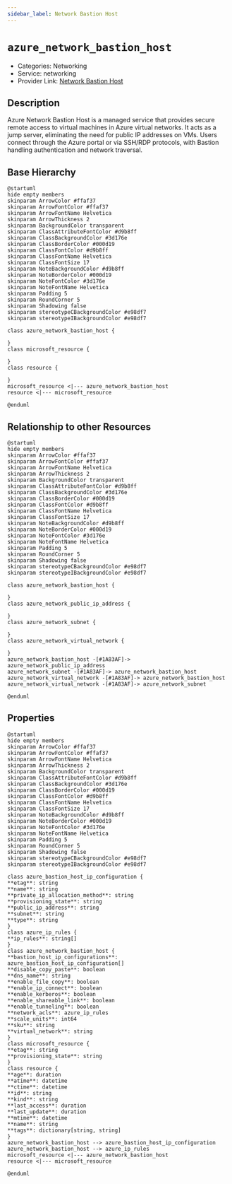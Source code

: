 ```yaml
---
sidebar_label: Network Bastion Host
---
```


# `azure_network_bastion_host`

- Categories: Networking
- Service: networking
- Provider Link: [Network Bastion Host](https://learn.microsoft.com/en-us/azure/bastion/bastion-overview)

## Description

Azure Network Bastion Host is a managed service that provides secure remote access to virtual machines in Azure virtual networks. It acts as a jump server, eliminating the need for public IP addresses on VMs. Users connect through the Azure portal or via SSH/RDP protocols, with Bastion handling authentication and network traversal.

## Base Hierarchy

<ZoomPanPinch>

```kroki imgType="plantuml" imgAlt="Hierarchy of Network Bastion Host"
@startuml
hide empty members
skinparam ArrowColor #ffaf37
skinparam ArrowFontColor #ffaf37
skinparam ArrowFontName Helvetica
skinparam ArrowThickness 2
skinparam BackgroundColor transparent
skinparam ClassAttributeFontColor #d9b8ff
skinparam ClassBackgroundColor #3d176e
skinparam ClassBorderColor #000d19
skinparam ClassFontColor #d9b8ff
skinparam ClassFontName Helvetica
skinparam ClassFontSize 17
skinparam NoteBackgroundColor #d9b8ff
skinparam NoteBorderColor #000d19
skinparam NoteFontColor #3d176e
skinparam NoteFontName Helvetica
skinparam Padding 5
skinparam RoundCorner 5
skinparam Shadowing false
skinparam stereotypeCBackgroundColor #e98df7
skinparam stereotypeIBackgroundColor #e98df7

class azure_network_bastion_host {

}
class microsoft_resource {

}
class resource {

}
microsoft_resource <|--- azure_network_bastion_host
resource <|--- microsoft_resource

@enduml
```

</ZoomPanPinch>

## Relationship to other Resources

<ZoomPanPinch>

```kroki imgType="plantuml" imgAlt="Diagram of Network Bastion Host resource relationships"
@startuml
hide empty members
skinparam ArrowColor #ffaf37
skinparam ArrowFontColor #ffaf37
skinparam ArrowFontName Helvetica
skinparam ArrowThickness 2
skinparam BackgroundColor transparent
skinparam ClassAttributeFontColor #d9b8ff
skinparam ClassBackgroundColor #3d176e
skinparam ClassBorderColor #000d19
skinparam ClassFontColor #d9b8ff
skinparam ClassFontName Helvetica
skinparam ClassFontSize 17
skinparam NoteBackgroundColor #d9b8ff
skinparam NoteBorderColor #000d19
skinparam NoteFontColor #3d176e
skinparam NoteFontName Helvetica
skinparam Padding 5
skinparam RoundCorner 5
skinparam Shadowing false
skinparam stereotypeCBackgroundColor #e98df7
skinparam stereotypeIBackgroundColor #e98df7

class azure_network_bastion_host {

}
class azure_network_public_ip_address {

}
class azure_network_subnet {

}
class azure_network_virtual_network {

}
azure_network_bastion_host -[#1A83AF]-> azure_network_public_ip_address
azure_network_subnet -[#1A83AF]-> azure_network_bastion_host
azure_network_virtual_network -[#1A83AF]-> azure_network_bastion_host
azure_network_virtual_network -[#1A83AF]-> azure_network_subnet

@enduml
```

</ZoomPanPinch>

## Properties

<ZoomPanPinch>

```kroki imgType="plantuml" imgAlt="Diagram of Network Bastion Host data model"
@startuml
hide empty members
skinparam ArrowColor #ffaf37
skinparam ArrowFontColor #ffaf37
skinparam ArrowFontName Helvetica
skinparam ArrowThickness 2
skinparam BackgroundColor transparent
skinparam ClassAttributeFontColor #d9b8ff
skinparam ClassBackgroundColor #3d176e
skinparam ClassBorderColor #000d19
skinparam ClassFontColor #d9b8ff
skinparam ClassFontName Helvetica
skinparam ClassFontSize 17
skinparam NoteBackgroundColor #d9b8ff
skinparam NoteBorderColor #000d19
skinparam NoteFontColor #3d176e
skinparam NoteFontName Helvetica
skinparam Padding 5
skinparam RoundCorner 5
skinparam Shadowing false
skinparam stereotypeCBackgroundColor #e98df7
skinparam stereotypeIBackgroundColor #e98df7

class azure_bastion_host_ip_configuration {
**etag**: string
**name**: string
**private_ip_allocation_method**: string
**provisioning_state**: string
**public_ip_address**: string
**subnet**: string
**type**: string
}
class azure_ip_rules {
**ip_rules**: string[]
}
class azure_network_bastion_host {
**bastion_host_ip_configurations**: azure_bastion_host_ip_configuration[]
**disable_copy_paste**: boolean
**dns_name**: string
**enable_file_copy**: boolean
**enable_ip_connect**: boolean
**enable_kerberos**: boolean
**enable_shareable_link**: boolean
**enable_tunneling**: boolean
**network_acls**: azure_ip_rules
**scale_units**: int64
**sku**: string
**virtual_network**: string
}
class microsoft_resource {
**etag**: string
**provisioning_state**: string
}
class resource {
**age**: duration
**atime**: datetime
**ctime**: datetime
**id**: string
**kind**: string
**last_access**: duration
**last_update**: duration
**mtime**: datetime
**name**: string
**tags**: dictionary[string, string]
}
azure_network_bastion_host --> azure_bastion_host_ip_configuration
azure_network_bastion_host --> azure_ip_rules
microsoft_resource <|--- azure_network_bastion_host
resource <|--- microsoft_resource

@enduml
```

</ZoomPanPinch>

